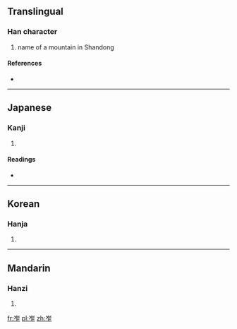 ==Translingual==

===Han character===
{{Han char|rn=46|rad=山|as=05|sn=8|four=2281<sub>1</sub>|canj=山人尸 (UOS)}}

# name of a mountain in Shandong

====References====
* {{Han ref|kx=0308.340|dkj=07957|dj=0608.200|hdz=10767.100|uh=5C9D|ud=23709|bh=CC68|bd=52328}}

----

==Japanese==

===Kanji===
{{ja-kanji|grade=|rs=山05}}

# {{defn|Japanese|sort=山05}}

====Readings====
* {{ja-readings|on=[[さく]] (saku), [[しゃく]] (shaku), [[ざく]] (zaku)|kun=}}

----

==Korean==

===Hanja===
{{ko-hanja|hangeul=작|rv=jak|mr=chak}}

# {{defn|Korean|sort=山05}}

----

==Mandarin==

===Hanzi===
{{cmn-hanzi|pin=[[zuò]] ([[zuo4]])|wg=tso<sup>4</sup>}}

# {{defn|Mandarin|sort=山05}}

[[fr:岝]]
[[pl:岝]]
[[zh:岝]]